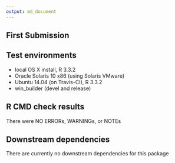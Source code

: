 ```yaml
---
output: md_document
---
```

## First Submission 

## Test environments
* local OS X install, R 3.3.2
* Oracle Solaris 10 x86 (using Solaris VMware)
* Ubuntu 14.04 (on Travis-CI), R 3.3.2
* win_builder (devel and release)


## R CMD check results

There were NO ERRORs, WARNINGs, or NOTEs 
 
## Downstream dependencies
   There are currently no downstream dependencies for this package


